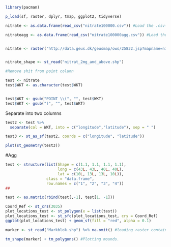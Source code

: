 ```r
library(pacman)

p_load(sf, raster, dplyr, tmap, ggplot2, tidyverse)
```

```r
nitrate <- as.data.frame(read_csv("nitrate100000.csv")) #Load the .csv-file as a dataframe and save it as "cities".

nitrateagg <- as.data.frame(read_csv("nitrate100000agg.csv")) #Load the .csv-file as a dataframe and save it as "cities".


nitrate <- raster("http://data.geus.dk/geusmap/ows/25832.jsp?mapname=nitrat_2mg_and_above_aggr&whoami=horsmans1004@gmail.com") #Load the .csv-file as a dataframe and save it as "cities".


nitrate_shape <- st_read("nitrat_2mg_and_above.shp")
```
```r
#Remove shit from point column

test <- nitrate
test$WKT <- as.character(test$WKT)


test$WKT <- gsub("POINT \\(", "", test$WKT)
test$WKT <- gsub(")", "", test$WKT)
```

Separate into two columns
```r
test2 <- test %>% 
  separate(col = WKT, into = c("longitude","latitude"), sep = " ")

```

```r
test3 <- st_as_sf(test2, coords = c("longitude", "latitude"))

```

```r
plot(st_geometry(test3))
```

#Agg

```r
test <- structure(list(Shape = c(1.1, 1.1, 1.1, 1.1), 
                       long = c(43L, 43L, 40L, 40L), 
                       lat = c(10L, 13L, 13L, 10L)), 
                  class = "data.frame", 
                  row.names = c("1", "2", "3", "4"))
##

test <- as.matrix(rbind(test[,-1], test[1, -1]))

Coord_Ref <- st_crs(3035)
plot_locations_test <- st_polygon(x = list(test))
plot_locations_test <- st_sfc(plot_locations_test, crs = Coord_Ref)
ggplot(plot_locations_test) + geom_sf(fill = "red", alpha = 0.1)
```


```r
marker <- st_read("Markblok.shp") %>% na.omit() #loading raster containing burial mounds. 

```
```r
tm_shape(marker) + tm_polygons() #Plotting mounds.

```

